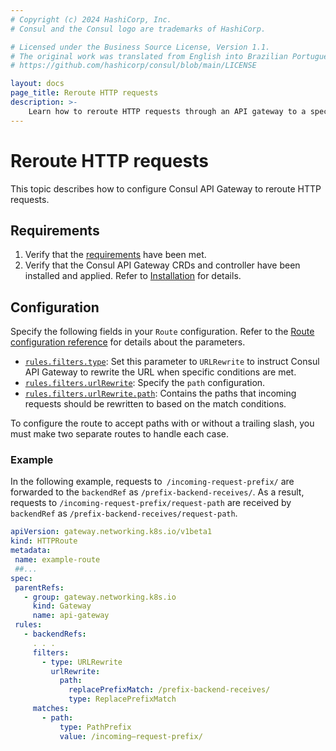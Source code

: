 ```yaml
---
# Copyright (c) 2024 HashiCorp, Inc.
# Consul and the Consul logo are trademarks of HashiCorp.

# Licensed under the Business Source License, Version 1.1.
# The original work was translated from English into Brazilian Portuguese.
# https://github.com/hashicorp/consul/blob/main/LICENSE

layout: docs
page_title: Reroute HTTP requests
description: >-
    Learn how to reroute HTTP requests through an API gateway to a specific path in Kubernetes.
---
```


# Reroute HTTP requests

This topic describes how to configure Consul API Gateway to reroute HTTP requests.

## Requirements

1. Verify that the [requirements](/consul/docs/north-south/api-gateway/k8s/tech-specs) have been met.
1. Verify that the Consul API Gateway CRDs and controller have been installed and applied. Refer to [Installation](/consul/docs/north-south/api-gateway/k8s/enable) for details.

## Configuration

Specify the following fields in your `Route` configuration. Refer to the [Route configuration reference](/consul/docs/reference/k8s/api-gateway/routes) for details about the parameters.

- [`rules.filters.type`](/consul/docs/connect/gateways/api-gateway/configuration/routes#rules-filters-type): Set this parameter to `URLRewrite` to instruct Consul API Gateway to rewrite the URL when specific conditions are met.
- [`rules.filters.urlRewrite`](/consul/docs/connect/gateways/api-gateway/configuration/routes#rules-filters-urlrewrite): Specify the `path` configuration.
- [`rules.filters.urlRewrite.path`](/consul/docs/connect/gateways/api-gateway/configuration/routes#rules-filters-urlrewrite-path): Contains the paths that incoming requests should be rewritten to based on the match conditions.

To configure the route to accept paths with or without a trailing slash, you must make two separate routes to handle each case.

### Example

In the following example, requests to` /incoming-request-prefix/` are forwarded to the `backendRef` as `/prefix-backend-receives/`. As a result, requests to `/incoming-request-prefix/request-path` are received by `backendRef` as `/prefix-backend-receives/request-path`.

<CodeBlockConfig filename="route.yaml">

```yaml hideClipboard
apiVersion: gateway.networking.k8s.io/v1beta1
kind: HTTPRoute
metadata:
 name: example-route
 ##...
spec:
 parentRefs:
   - group: gateway.networking.k8s.io
     kind: Gateway
     name: api-gateway
 rules:
   - backendRefs:
     . . .
     filters:
       - type: URLRewrite
         urlRewrite:
           path:
             replacePrefixMatch: /prefix-backend-receives/
             type: ReplacePrefixMatch
     matches:
       - path:
           type: PathPrefix
           value: /incoming–request-prefix/
```
</CodeBlockConfig>
